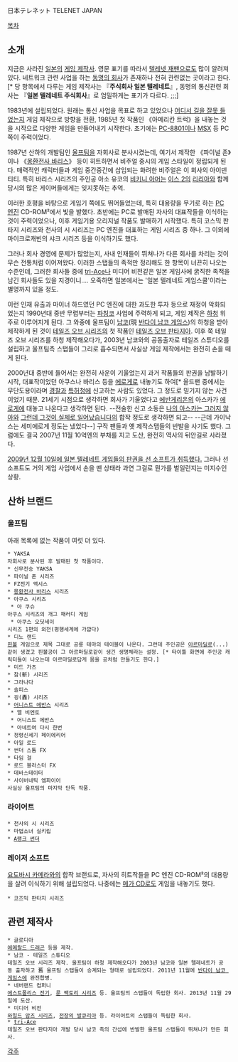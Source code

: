 日本テレネット
TELENET JAPAN

[[목차]]

== 소개 ==
지금은 사라진 [[일본]]의 [[게임 제작사]]. 영문 표기를 따라서 [[텔레넷 재팬]]으로도 많이 알려져 있다. 네트워크 관련 사업을 하는 [http://www.nippon-tele.net/ 동명의 회사]가 존재하나 전혀 관련없는 곳이라고 한다.[* 당 항목에서 다루는 게임 제작사는 『'''주식회사 일본 텔레네트'''』, 동명의 통신관련 회사는 『'''일본 텔레네트 주식회사'''』로 엄밀하게는 표기가 다르다. ;;;]

1983년에 설립되었다. 원래는 통신 사업을 목표로 하고 있었으나 [[오타쿠웨이|어디서 길을 잘못 들었는지]] 게임 제작으로 방향을 전환, 1985년 첫 작품인 《아메리칸 트럭》을 내놓는 것을 시작으로 다양한 게임을 만들어내기 시작한다. 초기에는 [[PC-8801]]이나 [[MSX]] 등 PC쪽이 주력이었다.

1987년 산하의 개발팀인 [[울프팀]]을 자회사로 분사시켰는데, 여기서 제작한 《파이널 존》이나 《[[몽환전사 바리스]]》 등이 히트하면서 비주얼 중시의 게임 스타일이 정립되게 된다. 매력적인 캐릭터들과 게임 중간중간에 삽입되는 화려한 비주얼은 이 회사의 아이덴티티. 특히 바리스 시리즈의 주인공 아소 유코의 [[비키니 아머]]는 [[이스 2]]의 [[리리아]]와 함께 당시의 많은 게이머들에게는 잊지못하는 추억.

이러한 호평을 바탕으로 게임기 쪽에도 뛰어들었는데, 특히 대용량을 무기로 하는 [[PC 엔진]] CD-ROM²에서 빛을 발했다. 초반에는 PC로 발매된 자사의 대표작들을 이식하는 것이 주력이었으나, 이후 게임기용 오리지널 작품도 발매하기 시작했다. 특히 코스믹 판타지 시리즈와 천사의 시 시리즈는 PC 엔진을 대표하는 게임 시리즈 중 하나. 그 이외에 마이크로캐빈의 샤크 시리즈 등을 이식하기도 했다.

그러나 회사 경영에 문제가 많았는지, 사내 인재들이 뛰쳐나가 다른 회사를 차리는 것이 무슨 전통처럼 이어져왔다. 이러한 스탭들의 족적만 정리해도 한 항목이 너끈히 나오는 수준인데, 그러한 회사들 중에 [[tri-Ace]]나 미디어 비전같은 일본 게임사에 굵직한 족적을 남긴 회사들도 있을 지경이니…. 오죽하면 일본에서는 '일본 텔레네트 게임스쿨'이라는 별명까지 있을 정도.

이런 인재 유출과 마이너 하드였던 PC 엔진에 대한 과도한 투자 등으로 재정이 악화되었는지 1990년대 중반 무렵부터는 [[파칭코]] 사업에 주력하게 되고, 게임 제작은 [[하청]] 위주로 이루어지게 된다. 그 와중에 울프팀이 [[남코]](現 [[반다이 남코 게임스]])의 하청을 받아 제작하게 된 것이 [[테일즈 오브 시리즈]]의 첫 작품인 [[테일즈 오브 판타지아]]. 이후 쭉 테일즈 오브 시리즈를 하청 제작해오다가, 2003년 남코와의 공동출자로 테일즈 스튜디오를 설립하고 울프팀측 스탭들이 그리로 흡수되면서 사실상 게임 제작에서는 완전히 손을 떼게 된다.

2000년대 중반에 들어서는 완전히 사운이 기울었는지 과거 작품들의 판권을 남발하기 시작, 대표작이었던 아쿠스나 바리스 등을 [[에로게]]로 내놓기도 하여[* 올드팬 중에서는 무단도용이라며 [[경찰]]과 [[특허청]]에 신고하는 사람도 있었다. 그 정도로 믿기지 않는 사건이었기 때문. 21세기 시점으로 생각하면 회사가 기울었다고 [[에반게리온]]의 아스카가 [[에로게]]에 대놓고 나온다고 생각하면 된다. --전술한 신고 소동은 [[나의 아스카는 그러지 않아]]와 [[그런데 그것이 실제로 일어났습니다]]의 합작 정도로 생각하면 되고-- --근데 가이낙스는 세미에로게 정도는 냈었다--] 구작 팬들과 옛 제작스탭들의 반발을 사기도 했다. 그럼에도 결국 2007년 11월 10억엔의 부채를 지고 도산, 완전히 역사의 뒤안길로 사라졌다.

[http://www.sun-denshi.co.jp/soft/news/091210/ 2009년 12월 10일에 일본 텔레네트 게임들의 판권을 선 소프트가 취득했다.] 그러나 선 소프트도 거의 게임 사업에서 손을 뗀 상태라 과연 그걸로 뭔가를 벌일런지는 미지수인 상황.

== 산하 브랜드 ==
=== 울프팀 ===
아래 목록에 없는 작품이 여럿 더 있다.
 * YAKSA
 자회사로 분사된 후 발매된 첫 작품이다.
 * 신무전승 YAKSA
 * 파이널 존 시리즈
 * FZ전기 액시스
 * [[몽환전사 바리스]] 시리즈
 * 아쿠스 시리즈
  * 아 쿠슈
 아쿠스 시리즈의 개그 패러디 게임
  * 아쿠스 오딧세이
 시리즈 1편의 외전(평행세계에 가깝다)
 * 디노 랜드
 [[핀볼]] 게임으로 제목 그대로 공룡 테마의 테이블이 나온다. 그런데 주인공은 [[아르마딜로]](...)같이 생겼고 핀볼공이 그 아르마딜로같이 생긴 생명체라는 설정. [* 타이틀 화면에 주인공 캐릭터들이 나오는데 아르마딜로답게 몸을 공처럼 만들기도 한다.]
 * 미드 가츠
 * 참(斬) 시리즈
 * 그라나다
 * 솔피스
 * 굉(轟) 시리즈
 * [[어니스트 에반스]] 시리즈
  * 엘 비엔토
  * 어니스트 에반스
  * 아네트여 다시 한번
 * 정령신세기 페이에리어
 * 아일 로드
 * 썬더 스톰 FX
 * 타임 걸
 * 로드 블라스터 FX
 * 데바스테이터
 * 사이버네틱 엠파이어
 사실상 울프팀의 마지막 단독 작품.
=== 라이어트 ===
 * 천사의 시 시리즈
 * 마법소녀 실키립
 * [[A랭크 썬더]]
=== 레이저 소프트 ===
[[요도바시 카메라]]와의 합작 브랜드로, 자사의 히트작들을 PC 엔진 CD-ROM²의 대용량을 살려 이식하기 위해 설립되었다. 나중에는 [[메가 CD]]로도 게임을 내놓기도 했다.
 * 코즈믹 판타지 시리즈

== 관련 제작사 ==
 * 글로디아
 [[에메랄드 드래곤]] 등을 제작.
 * 남코 - 테일즈 스튜디오
 테일즈 오브 시리즈 제작. 울프팀이 하청 제작해오다가 2003년 남코와 일본 텔레네트가 공동 출자하고 舊 울프팀 스탭들이 승계되는 형태로 설립되었다. 2011년 11월에 [[반다이 남코 게임스]]에 완전합병.
 * 네버랜드 컴퍼니
 [[에스트폴리스 전기]], [[룬 팩토리 시리즈]] 등. 울프팀의 스탭들이 독립한 회사. 2013년 11월 29일에 도산.
 * 미디어 비전
 [[와일드 암즈 시리즈]], [[전장의 발큐리아]] 등. 라이어트의 스탭들이 독립한 회사.
 * [[tri-Ace]]
 테일즈 오브 판타지아 개발 당시 남코 측의 간섭에 반발한 울프팀 스탭들이 뛰쳐나가 만든 회사.

[[각주]]
